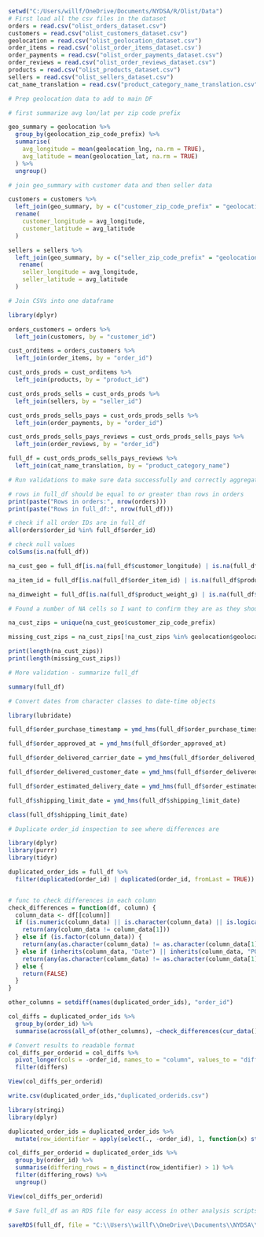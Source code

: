 ```r

setwd("C:/Users/willf/OneDrive/Documents/NYDSA/R/Olist/Data")
# First load all the csv files in the dataset
orders = read.csv("olist_orders_dataset.csv")
customers = read.csv("olist_customers_dataset.csv")
geolocation = read.csv("olist_geolocation_dataset.csv")
order_items = read.csv('olist_order_items_dataset.csv')
order_payments = read.csv("olist_order_payments_dataset.csv")
order_reviews = read.csv("olist_order_reviews_dataset.csv")
products = read.csv("olist_products_dataset.csv")
sellers = read.csv("olist_sellers_dataset.csv")
cat_name_translation = read.csv("product_category_name_translation.csv")
```

```r

# Prep geolocation data to add to main DF

# first summarize avg lon/lat per zip code prefix

geo_summary = geolocation %>%
  group_by(geolocation_zip_code_prefix) %>%
  summarise(
    avg_longitude = mean(geolocation_lng, na.rm = TRUE),
    avg_latitude = mean(geolocation_lat, na.rm = TRUE)
  ) %>%
  ungroup()

# join geo_summary with customer data and then seller data

customers = customers %>%
  left_join(geo_summary, by = c("customer_zip_code_prefix" = "geolocation_zip_code_prefix")) %>%
  rename(
    customer_longitude = avg_longitude,
    customer_latitude = avg_latitude
  )

sellers = sellers %>%
  left_join(geo_summary, by = c("seller_zip_code_prefix" = "geolocation_zip_code_prefix")) %>% 
   rename(
    seller_longitude = avg_longitude,
    seller_latitude = avg_latitude
  )
```


```r

# Join CSVs into one dataframe

library(dplyr)

orders_customers = orders %>%
  left_join(customers, by = "customer_id")

cust_orditems = orders_customers %>%
  left_join(order_items, by = "order_id")

cust_ords_prods = cust_orditems %>%
  left_join(products, by = "product_id")

cust_ords_prods_sells = cust_ords_prods %>%
  left_join(sellers, by = "seller_id")

cust_ords_prods_sells_pays = cust_ords_prods_sells %>%
  left_join(order_payments, by = "order_id")

cust_ords_prods_sells_pays_reviews = cust_ords_prods_sells_pays %>%
  left_join(order_reviews, by = "order_id")

full_df = cust_ords_prods_sells_pays_reviews %>%
  left_join(cat_name_translation, by = "product_category_name")

```
```r
# Run validations to make sure data successfully and correctly aggregated into full_df

# rows in full_df should be equal to or greater than rows in orders
print(paste("Rows in orders:", nrow(orders)))
print(paste("Rows in full_df:", nrow(full_df)))

# check if all order IDs are in full_df
all(orders$order_id %in% full_df$order_id)

# check null values
colSums(is.na(full_df))

na_cust_geo = full_df[is.na(full_df$customer_longitude) | is.na(full_df$customer_latitude),]

na_item_id = full_df[is.na(full_df$order_item_id) | is.na(full_df$product_id),]

na_dimweight = full_df[is.na(full_df$product_weight_g) | is.na(full_df$product_length_cm),]
```
```r
# Found a number of NA cells so I want to confirm they are as they should be. Here I'm making sure that when customer longitude and latitude are blank that is indeed because there as no match between the customer zip code and the geolocation zip code

na_cust_zips = unique(na_cust_geo$customer_zip_code_prefix)

missing_cust_zips = na_cust_zips[!na_cust_zips %in% geolocation$geolocation_zip_code_prefix]

print(length(na_cust_zips))
print(length(missing_cust_zips))
```

```r
# More validation - summarize full_df

summary(full_df)
```

```r
# Convert dates from character classes to date-time objects

library(lubridate)

full_df$order_purchase_timestamp = ymd_hms(full_df$order_purchase_timestamp)

full_df$order_approved_at = ymd_hms(full_df$order_approved_at)

full_df$order_delivered_carrier_date = ymd_hms(full_df$order_delivered_carrier_date)

full_df$order_delivered_customer_date = ymd_hms(full_df$order_delivered_customer_date)

full_df$order_estimated_delivery_date = ymd_hms(full_df$order_estimated_delivery_date)

full_df$shipping_limit_date = ymd_hms(full_df$shipping_limit_date)

class(full_df$shipping_limit_date)
```
```r
# Duplicate order_id inspection to see where differences are

library(dplyr)
library(purrr)
library(tidyr)

duplicated_order_ids = full_df %>%
  filter(duplicated(order_id) | duplicated(order_id, fromLast = TRUE))


# func to check differences in each column
check_differences = function(df, column) {
  column_data <- df[[column]]
  if (is.numeric(column_data) || is.character(column_data) || is.logical(column_data)) {
    return(any(column_data != column_data[1]))
  } else if (is.factor(column_data)) {
    return(any(as.character(column_data) != as.character(column_data[1])))
  } else if (inherits(column_data, "Date") || inherits(column_data, "POSIXct")) {
    return(any(as.character(column_data) != as.character(column_data[1])))
  } else {
    return(FALSE)
  }
}

other_columns = setdiff(names(duplicated_order_ids), "order_id")

col_diffs = duplicated_order_ids %>%
  group_by(order_id) %>%
  summarise(across(all_of(other_columns), ~check_differences(cur_data(), cur_column())))

# Convert results to readable format
col_diffs_per_orderid = col_diffs %>%
  pivot_longer(cols = -order_id, names_to = "column", values_to = "differs") %>%
  filter(differs)

View(col_diffs_per_orderid)

```
```r
write.csv(duplicated_order_ids,"duplicated_orderids.csv")
```

```r
library(stringi)
library(dplyr)

duplicated_order_ids = duplicated_order_ids %>%
  mutate(row_identifier = apply(select(., -order_id), 1, function(x) stri_join(x, collapse = "_")))

col_diffs_per_orderid = duplicated_order_ids %>%
  group_by(order_id) %>%
  summarise(differing_rows = n_distinct(row_identifier) > 1) %>%
  filter(differing_rows) %>%
  ungroup()

View(col_diffs_per_orderid)
```

```r
# Save full_df as an RDS file for easy access in other analysis scripts

saveRDS(full_df, file = "C:\\Users\\willf\\OneDrive\\Documents\\NYDSA\\R\\Olist\\Data\\full_df.rds")
```

